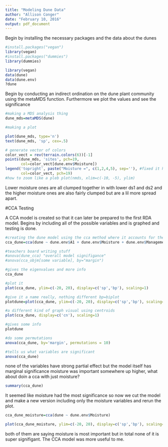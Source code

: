 ```yaml
---
title: "Modeling Dune Data"
author: "Allison Conger"
date: "February 10, 2016"
output: pdf_document
---
```

Begin by installing the necessary packages and the data about the dunes
```r
#install.packages("vegan")
library(vegan)
#install.packages("dummies")
library(dummies)
```
```r
library(vegan)
data(dune)
data(dune.env)
?dune
```
Begin by conducting an indirect ordination on the dune plant community using the metaMDS function. Furthermore we plot the values and see the significance
```r
#making a MDS analysis thing
dune_mds=metaMDS(dune)

#making a plot

plot(dune_mds, type='n')
text(dune_mds, 'sp', cex=.5)

# generate vector of colors 
color_vect = rev(terrain.colors(6))[-1]
points(dune_mds, 'sites', pch=19, 
       col=color_vect[dune.env$Moisture])
legend('topright', paste("Moisture =", c(1,2,4,5), sep=''), #fixed it holla originally 1:5
       col=color_vect, pch=19)
#how to zoom like a pleb plot(nmds, xlim=c(-10, -5), ylim)
```
Lower moisture ones are all clumped together in with lower ds1 and ds2 and the higher moisture ones are also fairly clumped but are a lil more spread apart. 

#CCA Testing

A CCA model is created so that it can later be prepared to the first RDA model. Begins by including all of the possible variables and is graphed and testing is done. 

```r
#creating the dune model using the cca method where it accounts for the variables a1, moisture, management, use and manure
cca_dune=cca(dune ~ dune.env$A1 + dune.env$Moisture + dune.env$Management + dune.env$Use + dune.env$Manure)

#teachers board writing stuff
#anova(dune_cca) "overall model signifigance"
#anova(cca_objm[some variable], by="margin")

#gives the eigenvalues and more info
cca_dune

#plot it
plot(cca_dune, ylim=c(-20, 20), display=c('sp','bp'), scaling=1)

#give it a name really, nothing different bp=biplot
plotdune=plot(cca_dune, ylim=c(-20, 20), display=c('sp','bp'), scaling=1)

#a different kind of graph visual using centroids
plot(cca_dune, display=c('cn'), scaling=1)

#gives some info
plotdune

#do some permutations
anova(cca_dune, by='margin', permutations = 10)

#tells us what variables are significant 
anova(cca_dune)
```

none of the variables have strong partial effect but the model itself has marginal significance moisture was important somewhere up higher, what about doin a cca with just moisture? 

```r
summary(cca_dune)
```

It seemed like moisture had the most significance so now we cut the model and make a new version including only the moisture variables and rerun the plot.

```r
cca_dune_moisture=cca(dune ~ dune.env$Moisture)

plot(cca_dune_moisture, ylim=c(-20, 20), display=c('sp','bp'), scaling=1)
```

both of them are saying moisture is most important but in total none of it is super signifigant. The CCA model was more useful to me.